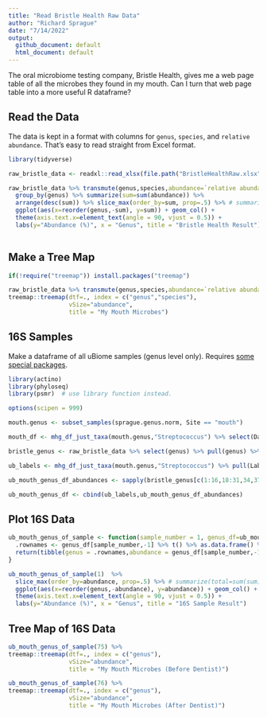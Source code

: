 ```yaml
---
title: "Read Bristle Health Raw Data"
author: "Richard Sprague"
date: "7/14/2022"
output:
  github_document: default
  html_document: default
---
```


The oral microbiome testing company, Bristle Health, gives me a web page table of all the microbes they found in my mouth. Can I turn that web page table into a more useful R dataframe?

## Read the Data

The data is kept in a format with columns for `genus`, `species`, and `relative abundance`. That's easy to read straight from Excel format.

```r
library(tidyverse)

raw_bristle_data <- readxl::read_xlsx(file.path("BristleHealthRaw.xlsx"))

raw_bristle_data %>% transmute(genus,species,abundance=`relative abundance`/100) %>% 
  group_by(genus) %>% summarize(sum=sum(abundance)) %>%
  arrange(desc(sum)) %>% slice_max(order_by=sum, prop=.5) %>% # summarize(total=sum(sum))# %>% 
  ggplot(aes(x=reorder(genus,-sum), y=sum)) + geom_col() + 
  theme(axis.text.x=element_text(angle = 90, vjust = 0.5)) +
  labs(y="Abundance (%)", x = "Genus", title = "Bristle Health Result")
  
```

## Make a Tree Map

```r
if(!require("treemap")) install.packages("treemap")

raw_bristle_data %>% transmute(genus,species,abundance=`relative abundance`/100) %>% 
treemap::treemap(dtf=., index = c("genus","species"),
                 vSize="abundance",
                 title = "My Mouth Microbes")

```


## 16S Samples

Make a dataframe of all uBiome samples (genus level only). Requires [some special packages](https://github.com/richardsprague/actino). 

```r


library(actino)
library(phyloseq)
library(psmr)  # use library function instead.

options(scipen = 999)

mouth.genus <- subset_samples(sprague.genus.norm, Site == "mouth")

mouth_df <- mhg_df_just_taxa(mouth.genus,"Streptococcus") %>% select(Date,Label,abundance)

bristle_genus <- raw_bristle_data %>% select(genus) %>% pull(genus) %>% unique()

ub_labels <- mhg_df_just_taxa(mouth.genus,"Streptococcus") %>% pull(Label)

ub_mouth_genus_df_abundances <- sapply(bristle_genus[c(1:16,18:31,34,37)],function(x) {mhg_df_just_taxa(mouth.genus,x) %>% pull(abundance)/1000000}) %>% as.data.frame()

ub_mouth_genus_df <- cbind(ub_labels,ub_mouth_genus_df_abundances)

```

## Plot 16S Data

```r

ub_mouth_genus_of_sample <- function(sample_number = 1, genus_df=ub_mouth_genus_df) {
  .rownames <- genus_df[sample_number,-1] %>% t() %>% as.data.frame() %>% rownames() 
  return(tibble(genus = .rownames,abundance = genus_df[sample_number,-1] %>% t() %>% as.vector() ))
}

ub_mouth_genus_of_sample(1)  %>% 
  slice_max(order_by=abundance, prop=.5) %>% # summarize(total=sum(sum))# %>% 
  ggplot(aes(x=reorder(genus,-abundance), y=abundance)) + geom_col() + 
  theme(axis.text.x=element_text(angle = 90, vjust = 0.5)) +
  labs(y="Abundance (%)", x = "Genus", title = "16S Sample Result")
```

## Tree Map of 16S Data

```r

ub_mouth_genus_of_sample(75) %>% 
treemap::treemap(dtf=., index = c("genus"),
                 vSize="abundance",
                 title = "My Mouth Microbes (Before Dentist)")

ub_mouth_genus_of_sample(76) %>% 
treemap::treemap(dtf=., index = c("genus"),
                 vSize="abundance",
                 title = "My Mouth Microbes (After Dentist)")

```
